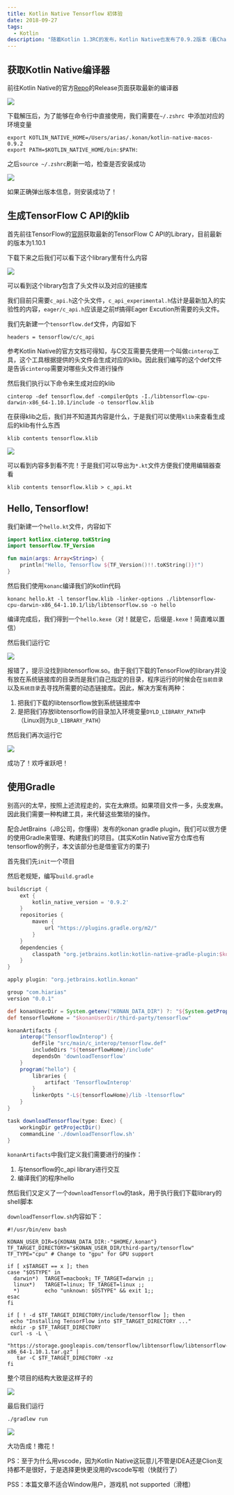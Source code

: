 ```yaml
---
title: Kotlin Native Tensorflow 初体验
date: 2018-09-27
tags:
  - Kotlin
description: "随着Kotlin 1.3RC的发布，Kotlin Native也发布了0.9.2版本（看Changelog貌似也加入了协程的支持）Kotlin Native是为了解决在一些平台上（比如嵌入式，iOS）无法使用虚拟机的问题而提出。其实个人感觉其最大的噱头还是能够跟C进行交互（甚至能编译到wasm！）最近机器学习挺火的，尤其是TensorFlow，同时TensorFlow又开放了C API。于是突发奇想用Kotlin结合TensorFlow的C API体验一下"
---
```


## 获取Kotlin Native编译器

前往Kotlin Native的官方[Repo](https://github.com/JetBrains/kotlin-native)的Release页面获取最新的编译器

![](/images/kotlin-native-tensorflow-experience/1.png)

下载解压后，为了能够在命令行中直接使用，我们需要在`~/.zshrc `中添加对应的环境变量

```shell
export KOTLIN_NATIVE_HOME=/Users/arias/.konan/kotlin-native-macos-0.9.2
export PATH=$KOTLIN_NATIVE_HOME/bin:$PATH:
```

之后`source ~/.zshrc`刷新一哈，检查是否安装成功

![](/images/kotlin-native-tensorflow-experience/2.png)

如果正确弹出版本信息，则安装成功了！



## 生成TensorFlow C API的klib

首先前往TensorFlow的[官网](www.tensorflow.org)获取最新的TensorFlow C API的Library，目前最新的版本为1.10.1

下载下来之后我们可以看下这个library里有什么内容

![](/images/kotlin-native-tensorflow-experience/3.png)

可以看到这个library包含了头文件以及对应的链接库

我们目前只需要`c_api.h`这个头文件，`c_api_experimental.h`估计是最新加入的实验性的内容，`eager/c_api.h`应该是之前tf搞得Eager Excution所需要的头文件。

我们先新建一个`tensorflow.def`文件，内容如下

```
headers = tensorflow/c/c_api
```

参考Kotlin Native的官方文档可得知，与C交互需要先使用一个叫做`cinterop`工具，这个工具根据提供的头文件会生成对应的klib。因此我们编写的这个def文件是告诉`cinterop`需要对哪些头文件进行操作

然后我们执行以下命令来生成对应的klib

```shell
cinterop -def tensorflow.def -compilerOpts -I./libtensorflow-cpu-darwin-x86_64-1.10.1/include -o tensorflow.klib
```

在获得klib之后，我们并不知道其内容是什么，于是我们可以使用`klib`来查看生成后的klib有什么东西

```shell
klib contents tensorflow.klib
```

![](/images/kotlin-native-tensorflow-experience/4.png)

可以看到内容多到看不完！于是我们可以导出为`*.kt`文件方便我们使用编辑器查看

```shell
klib contents tensorflow.klib > c_api.kt
```



## Hello, Tensorflow!

我们新建一个`hello.kt`文件，内容如下

```kotlin
import kotlinx.cinterop.toKString
import tensorflow.TF_Version

fun main(args: Array<String>) {
    println("Hello, Tensorflow ${TF_Version()!!.toKString()}!")
}
```

然后我们使用`konanc`编译我们的kotlin代码

```shell
konanc hello.kt -l tensorflow.klib -linker-options ./libtensorflow-cpu-darwin-x86_64-1.10.1/lib/libtensorflow.so -o hello
```

编译完成后，我们得到一个`hello.kexe`（对！就是它，后缀是`.kexe`！简直难以置信）

然后我们运行它

![](/images/kotlin-native-tensorflow-experience/5.png)

报错了，提示没找到libtensorflow.so。由于我们下载的TensorFlow的library并没有放在系统链接库的目录而是我们自己指定的目录，程序运行的时候会在`当前目录`以及`系统目录`去寻找所需要的动态链接库。因此，解决方案有两种：

1. 把我们下载的libtensorflow放到系统链接库中
2. 是把我们存放libtensorflow的目录加入环境变量`DYLD_LIBRARY_PATH`中（Linux则为`LD_LIBRARY_PATH`）

然后我们再次运行它

![](/images/kotlin-native-tensorflow-experience/6.png)

成功了！欢呼雀跃吧！





## 使用Gradle

别高兴的太早，按照上述流程走的，实在太麻烦。如果项目文件一多，头皮发麻。因此我们需要一种构建工具，来代替这些繁琐的操作。

配合JetBrains（JB公司，你懂得）发布的konan gradle plugin，我们可以很方便的使用Gradle来管理、构建我们的项目。(其实Kotlin Native官方仓库也有tensorflow的例子，本文该部分也是借鉴官方的栗子)

首先我们先`init`一个项目

然后老规矩，编写`build.gradle`

```groovy
buildscript {
    ext {
        kotlin_native_version = '0.9.2'
    }
    repositories {
        maven {
            url "https://plugins.gradle.org/m2/"
        }
    }
    dependencies {
        classpath "org.jetbrains.kotlin:kotlin-native-gradle-plugin:$kotlin_native_version"
    }
}

apply plugin: "org.jetbrains.kotlin.konan"

group "com.hiarias"
version "0.0.1"

def konanUserDir = System.getenv("KONAN_DATA_DIR") ?: "${System.getProperty("user.home")}/.konan"
def tensorflowHome = "$konanUserDir/third-party/tensorflow"

konanArtifacts {
    interop("TensorflowInterop") {
        defFile "src/main/c_interop/tensorflow.def"
        includeDirs "${tensorflowHome}/include"
        dependsOn 'downloadTensorflow'
    }
    program("hello") {
        libraries {
            artifact 'TensorflowInterop'
        }
        linkerOpts "-L${tensorflowHome}/lib -ltensorflow"
    }
}

task downloadTensorflow(type: Exec) {
    workingDir getProjectDir()
    commandLine './downloadTensorflow.sh'
}
```

`konanArtifacts`中我们定义我们需要进行的操作：

1. 与tensorflow的c_api library进行交互
2. 编译我们的程序hello

然后我们又定义了一个`downloadTensorflow`的task，用于执行我们下载library的shell脚本

`downloadTensorflow.sh`内容如下：

```shell
#!/usr/bin/env bash

KONAN_USER_DIR=${KONAN_DATA_DIR:-"$HOME/.konan"}
TF_TARGET_DIRECTORY="$KONAN_USER_DIR/third-party/tensorflow"
TF_TYPE="cpu" # Change to "gpu" for GPU support

if [ x$TARGET == x ]; then
case "$OSTYPE" in
  darwin*)  TARGET=macbook; TF_TARGET=darwin ;;
  linux*)   TARGET=linux; TF_TARGET=linux ;;
  *)        echo "unknown: $OSTYPE" && exit 1;;
esac
fi

if [ ! -d $TF_TARGET_DIRECTORY/include/tensorflow ]; then
 echo "Installing TensorFlow into $TF_TARGET_DIRECTORY ..."
 mkdir -p $TF_TARGET_DIRECTORY
 curl -s -L \
   "https://storage.googleapis.com/tensorflow/libtensorflow/libtensorflow-${TF_TYPE}-${TF_TARGET}-x86_64-1.10.1.tar.gz" |
   tar -C $TF_TARGET_DIRECTORY -xz
fi

```

整个项目的结构大致是这样子的

![](/images/kotlin-native-tensorflow-experience/7.png)

最后我们运行

```shell
./gradlew run
```

![](/images/kotlin-native-tensorflow-experience/8.png)

大功告成！撒花！





PS：至于为什么用vscode，因为Kotlin Native这玩意儿不管是IDEA还是Clion支持都不是很好，于是选择更快更没用的vscode写啦（快就行了）

PSS：本篇文章不适合Window用户，游戏机 not supported（滑稽）
